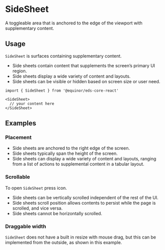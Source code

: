 
<Meta of={ComponentStories} />

# SideSheet

A toggleable area that is anchored to the edge of the viewport with supplementary content.

<Links 
    figmaUrl="https://www.figma.com/file/0bGXR2sCwMVSDNyyzu5BXrO5/UI%E2%80%94User-Interface?node-id=17790%3A0"
    documentationUrl="https://eds.equinor.com/0b0c666ab/p/17d96d-side-sheet/b/282ac1"
    sourceUrl="https://github.com/equinor/design-system/blob/develop/packages/eds-core-react/src/components/SideSheet/SideSheet.tsx"
    npmUrl="https://www.npmjs.com/package/@equinor/eds-core-react"
/>

<Primary />
<Controls />

## Usage

`SideSheet` is surfaces containing supplementary content.

<ul>
    <li>Side sheets contain content that supplements the screen’s primary UI region.</li>
    <li>Side sheets display a wide variety of content and layouts.</li>
    <li>Side sheets can be visible or hidden based on screen size or user need.</li>
</ul>

```tsx
import { SideSheet } from '@equinor/eds-core-react'

<SideSheet>
  // your content here
</SideSheet>
```

## Examples

### Placement

<ul>
  <li>Side sheets are anchored to the right edge of the screen.</li>
  <li>Side sheets typically span the height of the screen.</li>
  <li>Side sheets can display a wide variety of content and layouts, ranging from a list of actions to supplemental content in a tabular layout.</li>
</ul>

<Canvas of={ComponentStories.Placement} />

### Scrollable

To open `SideSheet` press <Icon name="more_vertical" size={18} color="#007079" /> icon.

<ul>
  <li>Side sheets can be vertically scrolled independent of the rest of the UI.</li>
  <li>Side sheets scroll position allows contents to persist while the page is scrolled, and vice versa.</li>
  <li>Side sheets cannot be horizontally scrolled.</li>
</ul>

<Canvas of={ComponentStories.Scrollable} />

### Draggable width

`SideSheet` does not have a built in resize with mouse drag, but this can be implemented from the outside, as shown in this example.

<Canvas of={ComponentStories.Draggable} />
